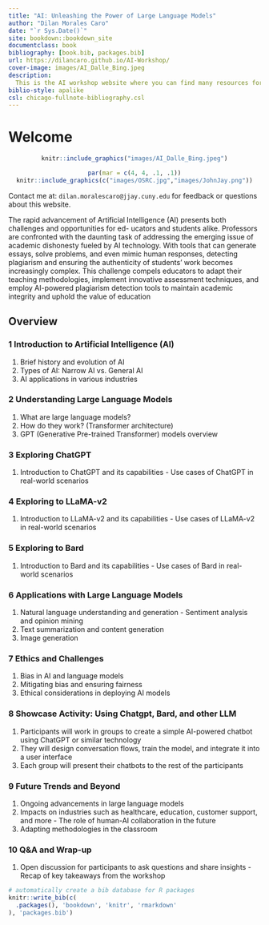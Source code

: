 ```yaml
--- 
title: "AI: Unleashing the Power of Large Language Models"
author: "Dilan Morales Caro"
date: "`r Sys.Date()`"
site: bookdown::bookdown_site
documentclass: book
bibliography: [book.bib, packages.bib]
url: https://dilancaro.github.io/AI-Workshop/
cover-image: images/AI_Dalle_Bing.jpeg
description: 
  This is the AI workshop website where you can find many resources for later use
biblio-style: apalike
csl: chicago-fullnote-bibliography.csl
---
```


# Welcome {-}
<center>

```r
knitr::include_graphics("images/AI_Dalle_Bing.jpeg")
``` 
</center>
<center>
```r
par(mar = c(4, 4, .1, .1))
knitr::include_graphics(c("images/OSRC.jpg","images/JohnJay.png"))
``` 
</center>


Contact me at: `dilan.moralescaro@jjay.cuny.edu` for feedback or questions about this website.

The rapid advancement of Artificial Intelligence (AI) presents both challenges and opportunities for ed-
ucators and students alike. Professors are confronted with the daunting task of addressing the emerging
issue of academic dishonesty fueled by AI technology. With tools that can generate essays, solve problems,
and even mimic human responses, detecting plagiarism and ensuring the authenticity of students’ work
becomes increasingly complex. This challenge compels educators to adapt their teaching methodologies, implement innovative assessment techniques, and employ AI-powered plagiarism detection tools to
maintain academic integrity and uphold the value of education

## Overview {-}

### 1 Introduction to Artificial Intelligence (AI) {-}

1. Brief history and evolution of AI
1. Types of AI: Narrow AI vs. General AI
1. AI applications in various industries

### 2 Understanding Large Language Models {-}

1. What are large language models?
1. How do they work? (Transformer architecture)
1. GPT (Generative Pre-trained Transformer) models overview

### 3 Exploring ChatGPT {-}

1. Introduction to ChatGPT and its capabilities - Use cases of ChatGPT in real-world scenarios

### 4 Exploring to LLaMA-v2 {-}

1. Introduction to LLaMA-v2 and its capabilities - Use cases of LLaMA-v2 in real-world scenarios

### 5 Exploring to Bard {-}

1. Introduction to Bard and its capabilities - Use cases of Bard in real-world scenarios

### 6 Applications with Large Language Models {-}

1. Natural language understanding and generation - Sentiment analysis and opinion mining
1. Text summarization and content generation
1. Image generation

### 7 Ethics and Challenges {-}

1. Bias in AI and language models
1. Mitigating bias and ensuring fairness
1. Ethical considerations in deploying AI models

### 8 Showcase Activity: Using Chatgpt, Bard, and other LLM {-}

1. Participants will work in groups to create a simple AI-powered chatbot using ChatGPT or similar technology
1. They will design conversation flows, train the model, and integrate it into a user interface
1. Each group will present their chatbots to the rest of the participants

### 9 Future Trends and Beyond {-}

1. Ongoing advancements in large language models
1. Impacts on industries such as healthcare, education, customer support, and more - The role of human-AI collaboration in the future
1. Adapting methodologies in the classroom

### 10 Q&A and Wrap-up {-}
1. Open discussion for participants to ask questions and share insights - Recap of key takeaways from the workshop

```r
# automatically create a bib database for R packages
knitr::write_bib(c(
  .packages(), 'bookdown', 'knitr', 'rmarkdown'
), 'packages.bib')
```
